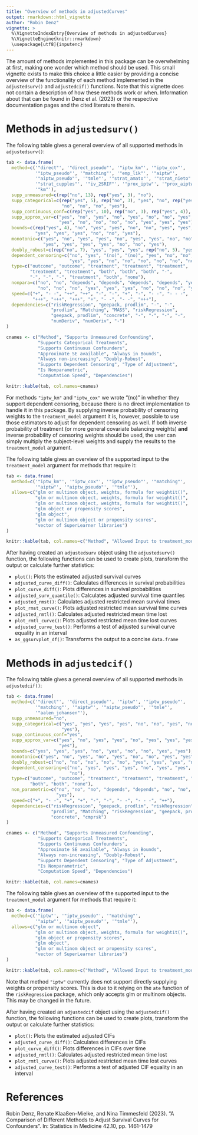 ```yaml
---
title: "Overview of methods in adjustedCurves"
output: rmarkdown::html_vignette
author: "Robin Denz"
vignette: >
  %\VignetteIndexEntry{Overview of methods in adjustedCurves}
  %\VignetteEngine{knitr::rmarkdown}
  \usepackage[utf8]{inputenc}
---
```


The amount of methods implemented in this package can be overwhelming at first, making one wonder which method should be used. This small vignette exists to make this choice a little easier by providing a concise overview of the functionality of each method implemented in the `adjustedsurv()` and `adjustedcif()` functions. Note that this vignette does not contain a description of how these methods work or when. Information about that can be found in Denz et al. (2023) or the respective documentation pages and the cited literature therein.

# Methods in `adjustedsurv()`

The following table gives a general overview of all supported methods in `adjustedsurv()`:

```r
tab <- data.frame(
  method=c('"direct"', '"direct_pseudo"', '"iptw_km"', '"iptw_cox"',
           '"iptw_pseudo"', '"matching"', '"emp_lik"', '"aiptw"',
           '"aiptw_pseudo"', '"tmle"', '"strat_amato"', '"strat_nieto"',
           '"strat_cupples"', '"iv_2SRIF"', '"prox_iptw"', '"prox_aiptw"',
           '"km"'),
  supp_unmeasured=c(rep("no", 13), rep("yes", 3), "no"),
  supp_categorical=c(rep("yes", 5), rep("no", 3), "yes", "no", rep("yes", 3),
                     "no", "no", "no", "yes"),
  supp_continuous_conf=c(rep("yes", 10), rep("no", 3), rep("yes", 4)),
  supp_approx_var=c("yes", "no", "yes", "no", "yes", "no", "no", "yes", "yes",
                    "yes", "no", "no", "no", "no", "yes", "yes", "yes"),
  bounds=c(rep("yes", 4), "no", "yes", "yes", "no", "no", "yes", "yes",
           "yes", "yes", "yes", "no", "no", "yes"),
  monotonic=c("yes", "no", "yes", "yes", "no", "yes", "yes", "no", "no", "yes",
              "yes", "yes", "yes", "yes", "no", "no", "yes"),
  doubly_robust=c(rep("no", 7), "yes", "yes", "yes", rep("no", 5), "yes", "no"),
  dependent_censoring=c("no", "yes", "(no)", "(no)", "yes", "no", "no", "yes",
                        "yes", "yes", "no", "no", "no", "no", "no", "no", "no"),
  type=c("outcome", "outcome", "treatment", "treatment", "treatment",
         "treatment", "treatment", "both", "both", "both", "-",
         "-", "-", "-", "treatment", "both", "none"),
  nonpara=c("no", "no", "depends", "depends", "depends", "depends", "yes",
            "no", "no", "no", "yes", "yes", "yes", "no", "no", "no", "yes"),
  speed=c("+", "- -", "++", "++", "-", "-", "+", "-", "- -", "- - -",
          "+++", "+++", "+++", "+", "- -", "- -", "+++"),
  dependencies=c("riskRegression", "geepack, prodlim", "-", "-",
                 "prodlim", "Matching", "MASS", "riskRegression",
                 "geepack, prodlim", "concrete", "-", "-", "-", "-",
                 "numDeriv", "numDeriv", "-")
)

cnames <- c("Method", "Supports Unmeasured Confounding",
            "Supports Categorical Treatments",
            "Supports Continuous Confounders",
            "Approximate SE available", "Always in Bounds",
            "Always non-increasing", "Doubly-Robust",
            "Supports Dependent Censoring", "Type of Adjustment",
            "Is Nonparametric",
            "Computation Speed", "Dependencies")

knitr::kable(tab, col.names=cnames)
```

For methods `"iptw_km"` and `"iptw_cox"` we wrote "(no)" in whether they support dependent censoring, because there is no direct implementation to handle it in this package. By supplying inverse probability of censoring weights to the `treatment_model` argument it is, however, possible to use those estimators to adjust for dependent censoring as well. If both inverse probability of treatment (or more general covariate balancing weights) **and** inverse probability of censoring weights should be used, the user can simply multiply the subject-level weights and supply the results to the `treatment_model` argument.

The following table gives an overview of the supported input to the `treatment_model` argument for methods that require it:

```r
tab <- data.frame(
  method=c('"iptw_km"', '"iptw_cox"', '"iptw_pseudo"', '"matching"',
           '"aiptw"', '"aiptw_pseudo"', '"tmle"'),
  allows=c("glm or multinom object, weights, formula for weightit()",
           "glm or multinom object, weights, formula for weightit()",
           "glm or multinom object, weights, formula for weightit()",
           "glm object or propensity scores",
           "glm object",
           "glm or multinom object or propensity scores",
           "vector of SuperLearner libraries")
)

knitr::kable(tab, col.names=c("Method", "Allowed Input to treatment_model argument"))
```

After having created an `adjustedsurv` object using the `adjustedsurv()` function, the following functions can be used to create plots, transform the output or calculate further statistics:

* `plot()`: Plots the estimated adjusted survival curves
* `adjusted_curve_diff()`: Calculates differences in survival probabilities
* `plot_curve_diff()`: Plots differences in survival probabilities
* `adjusted_surv_quantile()`: Calculates adjusted survival time quantiles
* `adjusted_rmst()`: Calculates adjusted restricted mean survival times
* `plot_rmst_curve()`: Plots adjusted restricted mean survival time curves
* `adjusted_rmtl()`: Calculates adjusted restricted mean time lost
* `plot_rmtl_curve()`: Plots adjusted restricted mean time lost curves
* `adjusted_curve_test()`: Performs a test of adjusted survival curve equality in an interval
* `as_ggsurvplot_df()`: Transforms the output to a concise `data.frame`

# Methods in `adjustedcif()`

The following table gives a general overview of all supported methods in `adjustedcif()`:

```r
tab <- data.frame(
  method=c('"direct"', '"direct_pseudo"', '"iptw"', '"iptw_pseudo"',
           '"matching"', '"aiptw"', '"aiptw_pseudo"', '"tmle"',
           '"aalen_johansen"'),
  supp_unmeasured="no",
  supp_categorical=c("yes", "yes", "yes", "yes", "no", "no", "yes", "no",
                     "yes"),
  supp_continuous_conf="yes",
  supp_approx_var=c("yes", "no", "yes", "yes", "no", "yes", "yes", "yes",
                    "yes"),
  bounds=c("yes", "yes", "yes", "no", "yes", "no", "no", "yes", "yes"),
  monotonic=c("yes", "no", "yes", "no", "yes", "no", "no", "yes", "yes"),
  doubly_robust=c("no", "no", "no", "no", "no", "yes", "yes", "yes", "no"),
  dependent_censoring=c("no", "yes", "yes", "yes", "no", "yes", "yes", "yes",
                        "no"),
  type=c("outcome", "outcome", "treatment", "treatment", "treatment", "both",
         "both", "both", "none"),
  non_parametric=c("no", "no", "no", "depends", "depends", "no", "no", "no",
                   "yes"),
  speed=c("+", "- -", "+", "+", "-", "-", "- -", "- - -", "++"),
  dependencies=c("riskRegression", "geepack, prodlim", "riskRegression",
                 "prodlim", "Matching", "riskRegression", "geepack, prodlim",
                 "concrete", "cmprsk")
)

cnames <- c("Method", "Supports Unmeasured Confounding",
            "Supports Categorical Treatments",
            "Supports Continuous Confounders",
            "Approximate SE available", "Always in Bounds",
            "Always non-increasing", "Doubly-Robust",
            "Supports Dependent Censoring", "Type of Adjustment",
            "Is Nonparametric",
            "Computation Speed", "Dependencies")

knitr::kable(tab, col.names=cnames)
```

The following table gives an overview of the supported input to the `treatment_model` argument for methods that require it:

```r
tab <- data.frame(
  method=c('"iptw"', '"iptw_pseudo"', '"matching"',
           '"aiptw"', '"aiptw_pseudo"', '"tmle"'),
  allows=c("glm or multinom object",
           "glm or multinom object, weights, formula for weightit()",
           "glm object or propensity scores",
           "glm object",
           "glm or multinom object or propensity scores",
           "vector of SuperLearner libraries")
)

knitr::kable(tab, col.names=c("Method", "Allowed Input to treatment_model argument"))
```

Note that method `"iptw"` currently does not support directly supplying weights or propensity scores. This is due to it relying on the `ate` function of the `riskRegression` package, which only accepts glm or multinom objects. This may be changed in the future.

After having created an `adjustedcif` object using the `adjustedcif()` function, the following functions can be used to create plots, transform the output or calculate further statistics:

* `plot()`: Plots the estimated adjusted CIFs
* `adjusted_curve_diff()`: Calculates differences in CIFs
* `plot_curve_diff()`: Plots differences in CIFs over time
* `adjusted_rmtl()`: Calculates adjusted restricted mean time lost
* `plot_rmtl_curve()`: Plots adjusted restricted mean time lost curves
* `adjusted_curve_test()`: Performs a test of adjusted CIF equality in an interval

# References

Robin Denz, Renate Klaaßen-Mielke, and Nina Timmesfeld (2023). "A Comparison of Different Methods to Adjust Survival Curves for Confounders". In: Statistics in Medicine 42.10, pp. 1461-1479
